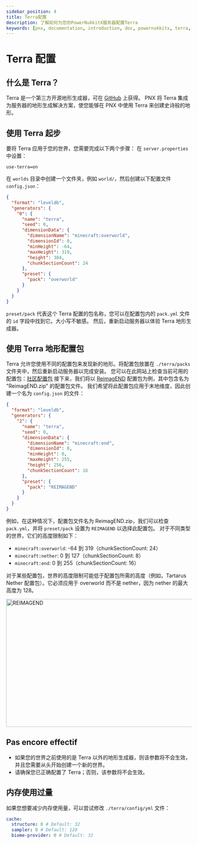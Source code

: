 ```yaml
---
sidebar_position: 4
title: Terra配置
description: 了解如何为您的PowerNukkitX服务器配置Terra
keywords: [pnx, documentation, introduction, doc, powernukkitx, terra, configuration]
---
```


# Terra 配置

## 什么是 Terra？
Terra 是一个第三方开源地形生成器，可在 [GitHub](https://github.com/PolyhedralDev/Terra) 上获得。 PNX 将 Terra 集成为服务器的地形生成解决方案，使您能够在 PNX 中使用 Terra 来创建史诗般的地形。

## 使用 Terra 起步
要将 Terra 应用于您的世界，您需要完成以下两个步骤：
在 `server.properties` 中设置：
```properties
use-terra=on
```
在 `worlds` 目录中创建一个文件夹，例如 `world/`，然后创建以下配置文件 `config.json`：
```json
{
  "format": "leveldb",
  "generators": {
    "0": {
      "name": "terra",
      "seed": 0,
      "dimensionData": {
        "dimensionName": "minecraft:overworld",
        "dimensionId": 0,
        "minHeight": -64,
        "maxHeight": 319,
        "height": 384,
        "chunkSectionCount": 24
      },
      "preset": {
        "pack": "overworld"
      }
    }
  }
}
```
`preset/pack` 代表这个 Terra 配置的包名称，您可以在配置包内的 `pack.yml` 文件的 `id` 字段中找到它。大小写不敏感。
然后，重新启动服务器以体验 Terra 地形生成器。

## 使用 Terra 地形配置包
Terra 允许您使用不同的配置包来发现新的地形。将配置包放置在 `./terra/packs` 文件夹中，然后重新启动服务器以完成安装。
您可以在此网站上检查当前可用的配置包：[社区配置包](https://terra.polydev.org/config/community-packs.html)
接下来，我们将以 [ReimagEND](https://github.com/justaureus/ReimagEND) 配置包为例，其中包含名为 "ReimagEND.zip" 的配置包文件。
我们希望将此配置包应用于末地维度，因此创建一个名为 `config.json` 的文件：

```json
{
  "format": "leveldb",
  "generators": {
    "2": {
      "name": "terra",
      "seed": 0,
      "dimensionData": {
        "dimensionName": "minecraft:end",
        "dimensionId": 0,
        "minHeight": 0,
        "maxHeight": 255,
        "height": 256,
        "chunkSectionCount": 16
      },
      "preset": {
        "pack": "REIMAGEND"
      }
    }
  }
}
```
例如，在这种情况下，配置包文件名为 ReimagEND.zip，我们可以检查 `pack.yml`，并将 `preset/pack` 设置为 `REIMAGEND` 以选择此配置包。
对于不同类型的世界，它们的高度限制如下：
- `minecraft:overworld`: -64 到 319（chunkSectionCount: 24）
- `minecraft:nether`: 0 到 127（chunkSectionCount: 8）
- `minecraft:end`: 0 到 255（chunkSectionCount: 16）

对于某些配置包，世界的高度限制可能低于配置包所需的高度（例如，Tartarus Nether 配置包）。它必须应用于 overworld 而不是 nether，因为 nether 的最大高度为 128。

<div style={{'text-align': 'center'}}>
    <img alt="REIMAGEND" height="347" src="/docs/terra_faq/ReimagEND_min.png" width="640"/>
</div>

## Pas encore effectif
- 如果您的世界之前使用的是 Terra 以外的地形生成器，则该参数将不会生效，并且您需要从头开始创建一个新的世界。
- 请确保您已正确配置了 Terra；否则，该参数将不会生效。

## 内存使用过量
如果您想要减少内存使用量，可以尝试修改 `./terra/config/yml` 文件：

```yaml
cache:
  structure: 0 # Default: 32
  sampler: 0 # Default: 128
  biome-provider: 0 # Default: 32
```